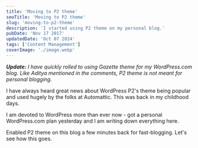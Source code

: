 ```yaml
---
title: 'Moving to P2 theme'
seoTitle: 'Moving to P2 theme'
slug: 'moving-to-p2-theme'
description: 'I started using P2 theme on my personal blog.'
pubDate: 'Nov 17 2017'
updatedDate: 'Oct 07 2024'
tags: ['Content Management']
coverImage: './image.webp'
---
```


**_Update:_** *I have quickly rolled to using Gazette theme for my WordPress.com blog. Like Aditya mentioned in the comments, P2 theme is not meant for personal blogging.*

I have always heard great news about WordPress P2's theme being popular and used hugely by the folks at Automattic. This was back in my childhood days.

I am devoted to WordPress more than ever now - got a personal WordPress.com plan yesterday and I am writing down everything here.

Enabled P2 theme on this blog a few minutes back for fast-blogging. Let's see how this goes.
